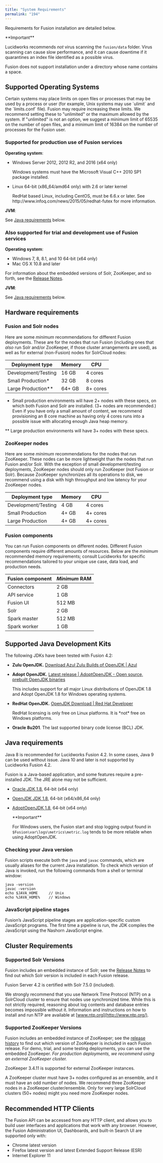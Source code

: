 ```yaml
---
title: "System Requirements"
permalink: "194"
---
```


Requirements for Fusion installation are detailed below.

<Tip>
**Important**

Lucidworks recommends *not* virus scanning the `fusion/data` folder. Virus scanning can cause slow performance, and it can cause downtime if it quarantines an index file identified as a possible virus.
</Tip>


<Tip>
Fusion does not support installation under a directory whose name contains a space.
</Tip>



## Supported Operating Systems

<Note>
Certain systems may place limits on open files or processes that may be used by a process or user (for example, Unix systems may use `ulimit` and the `limits.conf` file). Fusion may require increasing these limits. We recommend setting these to "unlimited" or the maximum allowed by the system. If "unlimited" is not an option, we suggest a minimum limit of 65535 on the number of open files, and a minimum limit of 16384 on the number of processes for the Fusion user.
</Note>



### Supported for production use of Fusion services

**Operating system**:

* Windows Server 2012, 2012 R2, and 2016 (x64 only)

  <Note>
  Windows systems must have the Microsoft Visual C++ 2010 SP1 package installed.
  </Note>

* Linux 64-bit (x86_64/amd64 only) with 2.6 or later kernel

  <Note>
  RedHat based Linux, including CentOS, must be 6.6.x or later. See http://www.infoq.com/news/2015/05/redhat-futex for more information.
  </Note>

**JVM**:

See [Java requirements](#java) below.

### Also supported for trial and development use of Fusion services

**Operating system**:

* Windows 7, 8, 8.1, and 10 64-bit (x64 only)
* Mac OS X 10.8 and later

For information about the embedded versions of Solr, ZooKeeper, and so forth, see the [Release Notes](/fusion-server/4.2/97/release-notes).

**JVM**:

See [Java requirements](#java) below.

## Hardware requirements

### Fusion and Solr nodes

Here are some *minimum* recommendations for different Fusion deployments. These are for the nodes that run Fusion (including ones that *also* run Solr and/or ZooKeeper, if those cluster arrangements are used), as well as for external (non-Fusion) nodes for SolrCloud nodes:

| Deployment type | Memory | CPU |
| --- | --- | --- |
| Development/Testing | 16 GB | 4 cores |
| Small Production* | 32 GB | 8 cores |
| Large Production** | 64+ GB | 8+ cores |

* Small production environments will have 2+ nodes with these specs, on which both Fusion and Solr are installed. (3+ nodes are recommended.) Even if you have only a small amount of content, we recommend provisioning an 8 core machine as having only 4 cores runs into a possible issue with allocating enough Java heap memory.

** Large production environments will have 3+ nodes with these specs.

### ZooKeeper nodes

Here are some *minimum* recommendations for the nodes that run ZooKeeper. These nodes can be more lightweight than the nodes that run Fusion and/or Solr. With the exception of small development/testing deployments, ZooKeeper nodes should only run ZooKeeper (not Fusion or Solr). Because ZooKeeper synchronizes all its operations to disk, we recommend using a disk with high throughput and low latency for your ZooKeeper nodes.

| Deployment type | Memory | CPU |
| --- | --- | --- |
| Development/Testing | 4 GB | 4 cores |
| Small Production | 4+ GB | 4+ cores |
| Large Production | 4+ GB | 4+ cores |

### Fusion components

You can run Fusion components on different nodes. Different Fusion components require different amounts of resources. Below are the *minimum* recommended memory requirements; consult Lucidworks for specific recommendations tailored to your unique use case, data load, and production needs.

| Fusion component | *Minimum* RAM |
| --- | --- |
| Connectors | 2 GB |
| API service | 1 GB |
| Fusion UI | 512 MB |
| Solr | 2 GB |
| Spark master | 512 MB |
| Spark worker | 1 GB |

## Supported Java Development Kits

The following JDKs have been tested with Fusion 4.2:

* **Zulu OpenJDK.** [Download Azul Zulu Builds of OpenJDK | Azul](https://www.azul.com/downloads/)
* **Adopt OpenJDK.** [Latest release | AdoptOpenJDK - Open source, prebuilt OpenJDK binaries](https://adoptopenjdk.net/releases.html)

  <Note>
  This includes support for all major Linux distributions of OpenJDK 1.8 and Adopt OpenJDK 1.8 for Windows operating systems.
  </Note>


* **RedHat OpenJDK.** [OpenJDK Download | Red Hat Developer](https://developers.redhat.com/products/openjdk/download)

  <Danger>
  RedHat licensing is only free on Linux platforms. It is *not* free on Windows platforms.
  </Danger>


* **Oracle 8u201**. The last supported binary code license (BCL) JDK.

## Java requirements

<Note>
Java 8 is recommended for Lucidworks Fusion 4.2. In some cases, Java 9 can be used without issue. Java 10 and later is not supported by Lucidworks Fusion 4.2.
</Note>

Fusion is a Java-based application, and some features require a pre-installed JDK. The JRE alone may not be sufficient.

* [Oracle JDK 1.8](https://www.oracle.com/technetwork/java/javase/downloads/jdk8-downloads-2133151.html), 64-bit (x64 only)
* [OpenJDK JDK 1.8](https://openjdk.java.net/install/), 64-bit (x64/x86_64 only)
* [AdoptOpenJDK 1.8](https://adoptopenjdk.net/releases.html?variant=openjdk8&jvmVariant=hotspot), 64-bit (x64 only)

  <Tip>
  **Important**
  
  For Windows users, the Fusion start and stop logging output found in `$Fusion\var\logs\metrics\metric.log` tends to be more reliable when using AdoptOpenJDK.
  </Tip>

### Checking your Java version

Fusion scripts execute both the `java` and `javac` commands, which are usually aliases for the current Java installation. To check which version of Java is invoked, run the following commands from a shell or terminal window:

```
java -version
javac -version
echo $JAVA_HOME     // Unix
echo %JAVA_HOME%    // Windows
```

### JavaScript pipeline stages

Fusion’s JavaScript pipeline stages are application-specific custom JavaScript programs. The first time a pipeline is run, the JDK compiles the JavaScript using the Nashorn JavaScript engine.

## Cluster Requirements

### Supported Solr Versions

Fusion includes an embedded instance of Solr; see the [Release Notes](/fusion-server/4.2/97/release-notes) to find out which Solr version is included in each Fusion release.

Fusion Server 4.2 is certified with Solr
7.5.0 (included).

We strongly recommend that you use Network Time Protocol (NTP) on a SolrCloud cluster to ensure that nodes use synchronized time. While this is not strictly required, reasoning about log contents and database entries becomes impossible without it. Information and instructions on how to install and run NTP are available at [www.ntp.org](http://www.ntp.org/).

### Supported ZooKeeper Versions

Fusion includes an embedded instance of ZooKeeper; see the [release history](/fusion-server/4.2/97/release-notes) to find out which version of ZooKeeper is included in each Fusion release. For demo, trial, and some testing deployments, you can use the embedded ZooKeeper. *For production deployments, we recommend using an external ZooKeeper cluster.*

ZooKeeper 3.4.11 is supported for external ZooKeeper instances.

A ZooKeeper cluster must have 3+ nodes configured as an ensemble, and it must have an odd number of nodes. We recommend three ZooKeeper nodes in a ZooKeeper cluster/ensemble. Only for very large SolrCloud clusters (50+ nodes) might you need more ZooKeeper nodes.

## Recommended HTTP Clients

The Fusion API can be accessed from any HTTP client, and allows you to build user interfaces and applications that work with any browser. However, the Fusion Administration UI, Dashboards, and built-in Search UI are supported only with:

* Chrome latest version
* Firefox latest version and latest Extended Support Release (ESR)
* Internet Explorer 11